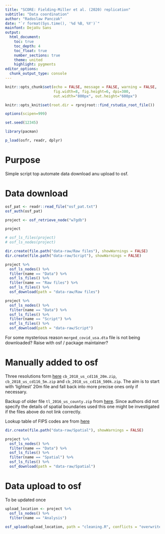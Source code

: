 ```yaml
---
title: "SCORE: Fielding-Miller et al. (2020) replication"
subtitle: "Data coordination"
author: "Radoslaw Panczak"
date: "`r format(Sys.time(), '%d %B, %Y')`"
mainfont: DejaVu Sans
output: 
  html_document: 
    toc: true
    toc_depth: 4
    toc_float: true
    number_sections: true
    theme: united 
    highlight: pygments 
editor_options: 
  chunk_output_type: console
---
```


<!-- ------------------------------------------------------------ --> 
<!-- ------------------------------------------------------------ --> 

```r
knitr::opts_chunk$set(echo = FALSE, message = FALSE, warning = FALSE, 
                      fig.width=8, fig.height=6, dpi=300, 
                      out.width="800px", out.height="600px")

knitr::opts_knit$set(root.dir = rprojroot::find_rstudio_root_file())

options(scipen=999)

set.seed(12345)

library(pacman) 

p_load(osfr, readr, dplyr)
```

# Purpose

Simple script top automate data download anu upload to osf.

# Data download

```r
osf_pat <- readr::read_file("osf_pat.txt")
osf_auth(osf_pat)

project <- osf_retrieve_node("w7gdb")

project
```

```r
# osf_ls_files(project)
# osf_ls_nodes(project)

dir.create(file.path("data-raw/Raw files"), showWarnings = FALSE)
dir.create(file.path("data-raw/Script"), showWarnings = FALSE)

project %>%
  osf_ls_nodes() %>%
  filter(name == "Data") %>%
  osf_ls_files() %>%
  filter(name == "Raw files") %>%
  osf_ls_files() %>% 
  osf_download(path = "data-raw/Raw files")

project %>%
  osf_ls_nodes() %>% 
  filter(name == "Data") %>%
  osf_ls_files() %>% 
  filter(name == "Script") %>%
  osf_ls_files() %>% 
  osf_download(path = "data-raw/Script")

```

For some mysterious reason `merged_covid_usa.dta` file is not being downloaded? 
Raise with osf / package maintainer?

# Manually added to osf

Three resolutions form [here](https://www.census.gov/geographies/mapping-files/time-series/geo/carto-boundary-file.html) `cb_2018_us_cd116_20m.zip`, `cb_2018_us_cd116_5m.zip` and `cb_2018_us_cd116_500k.zip`. The aim is to start with 'lightest' 20m file and fall back into more precise ones only if necessary.

Backup of older file `tl_2016_us_county.zip` from [here](https://www2.census.gov/geo/tiger/TIGER2016/COUNTY/?sec_ak_reference=18.e0fd717.1515267074.5aed87d). Since authors did not specify the details of spatial boundaries used this one might be investigated if the files above do not link correctly.

Lookup table of FIPS codes are from [here](https://www.census.gov/geographies/reference-files/2018/demo/popest/2018-fips.html)

```r

dir.create(file.path("data-raw/Spatial"), showWarnings = FALSE)

project %>%
  osf_ls_nodes() %>% 
  filter(name == "Data") %>%
  osf_ls_files() %>% 
  filter(name == "Spatial") %>%
  osf_ls_files() %>% 
  osf_download(path = "data-raw/Spatial")
```


# Data upload to osf

To be updated once 

```r
upload_location <- project %>%
  osf_ls_nodes() %>%
  filter(name == "Analysis")

osf_upload(upload_location, path = "cleaning.R", conflicts = "overwrite")
```